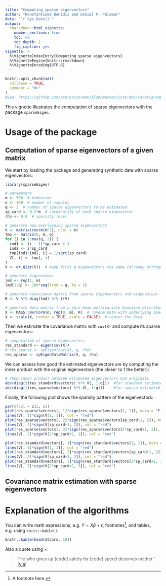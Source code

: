 ```yaml
---
title: "Computing sparse eigenvectors"
author: "Konstantinos Benidis and Daniel P. Palomar"
date: "`r Sys.Date()`"
output: 
  rmarkdown::html_vignette:
    number_sections: true
    toc: no
    toc_depth: 2
    fig_caption: yes
vignette: >
  %\VignetteIndexEntry{Computing sparse eigenvectors}
  %\VignetteEngine{knitr::rmarkdown}
  %\VignetteEncoding{UTF-8}
---
```


```r
knitr::opts_chunk$set(
  collapse = TRUE,
  comment = "#>"
)
#See: https://github.com/arorar/covmat/blob/master/inst/doc/CovarianceEstimation.pdf
```

This vignette illustrates the computation of sparse eigenvectors with the package `sparseEigen`.

# Usage of the package

## Computation of sparse eigenvectors of a given matrix

We start by loading the package and generating synthetic data with sparse eigenvectors:
```r
library(sparseEigen)

# parameters 
m <- 500  # dimension
n <- 100  # number of samples
q <- 3  # number of sparse eigenvectors to be estimated
sp_card <- 0.2*m  # cardinality of each sparse eigenvector
rho <- 0.6  # sparsity level

# generate non-overlapping sparse eigenvectors
V <- matrix(rnorm(m^2), ncol = m)
tmp <- matrix(0, m, q)
for (i in 1:max(q, 2)) {
  ind1 <- (i - 1)*sp_card + 1
  ind2 <- i*sp_card
  tmp[ind1:ind2, i] = 1/sqrt(sp_card)
  V[, i] <- tmp[, i]
}
V <- qr.Q(qr(V))  # keep first q eigenvectors the same (already orthogonal) and orthogonalize the rest

# generate eigenvalues
lmd <- rep(1, m)
lmd[1:q] <- 100*seq(from = q, to = 1)

# generate covariance matrix from sparse eigenvectors and eigenvalues
R <- V %*% diag(lmd) %*% t(V)

# generate data matrix from a zero-mean multivariate Gaussian distribution with the constructed covariance
X <- MASS::mvrnorm(n, rep(0, m), R)  # random data with underlying sparse structure
X <- scale(X, center = TRUE, scale = FALSE)  # center the data
```

Then we estimate the covariance matrix with `cov(X)` and compute its sparse eigenvectors:
```r
# computation of sparse eigenvectors
res_standard <- eigen(cov(X))
# res_sparse <- spEigen(cov(X), q, rho)
res_sparse <- spEigenDataMatrix(X, q, rho)
```

We can assess how good the estimated eigenvectors are by computing the inner product with the original eigenvectors (the closer to 1 the better):
```r
# show inner product between estimated eigenvectors and originals
abs(diag(t(res_standard$vectors) %*% V[, 1:q]))  #for standard estimated eigenvectors
abs(diag(t(res_sparse$vectors) %*% V[, 1:q]))    #for sparse estimated eigenvectors
```


Finally, the following plot shows the sparsity pattern of the eigenvectors:
```r
par(mfcol = c(3, 2))
plot(res_sparse$vectors[, 1]*sign(res_sparse$vectors[1, 1]), main = "First Sparse Eigenvector", xlab = "Index", ylab = "", type = "h")
lines(V[, 1]*sign(V[1, 1]), col = "red")
plot(res_sparse$vectors[, 2]*sign(res_sparse$vectors[sp_card+1, 2]), main = "Second Sparse Eigenvector", xlab = "Index", ylab = "", type = "h")
lines(V[, 2]*sign(V[sp_card+1, 2]), col = "red")
plot(res_sparse$vectors[, 3]*sign(res_sparse$vectors[2*sp_card+1, 3]), main = "Third Sparse Eigenvector", xlab = "Index", ylab = "", type = "h")
lines(V[, 3]*sign(V[2*sp_card+1, 3]), col = "red")

plot(res_standard$vectors[, 1]*sign(res_standard$vectors[1, 1]), main = "First Eigenvector", xlab = "Index", ylab = "", type = "h")
lines(V[, 1]*sign(V[1, 1]), col = "red")
plot(res_standard$vectors[, 2]*sign(res_standard$vectors[sp_card+1, 2]), main = "Second Eigenvector", xlab = "Index", ylab = "", type = "h")
lines(V[, 2]*sign(V[sp_card+1, 2]), col = "red")
plot(res_standard$vectors[, 3]*sign(res_standard$vectors[2*sp_card+1, 3]), main = "Third Eigenvector", xlab = "Index", ylab = "", type = "h")
lines(V[, 3]*sign(V[2*sp_card+1, 3]), col = "red")
```



## Covariance matrix estimation with sparse eigenvectors



# Explanation of the algorithms

You can write math expressions, e.g. $Y = X\beta + \epsilon$, footnotes^[A footnote here.], and tables, e.g. using `knitr::kable()`.

```r
knitr::kable(head(mtcars, 10))
```

Also a quote using `>`:

> "He who gives up [code] safety for [code] speed deserves neither."
([via](https://twitter.com/hadleywickham/status/504368538874703872))
